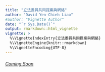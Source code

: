 ```yaml
---
title: "立法委員共同提案與網絡"
author: "David Yen-Chieh Liao"
#author: "Vignette Author"
date: "`r Sys.Date()`"
output: rmarkdown::html_vignette
vignette: >
  %\VignetteIndexEntry{立法委員共同提案與網絡}
  %\VignetteEngine{knitr::rmarkdown}
  %\VignetteEncoding{UTF-8}
---
```



###### [Coming Soon]()
